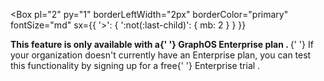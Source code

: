 
<Box
    pl="2"
    py="1"
    borderLeftWidth="2px"
    borderColor="primary"
    fontSize="md"
    sx={{
    '>': {
        ':not(:last-child)': {
        mb: 2
        }
    }
    }}
>

<Flex as="span">
  <chakra.span pl="10px" pr="10px">
    <Center h="100%">
      <TbComponents />
    </Center>
  </chakra.span>
  <Text pl="1">
    <b>
      This feature is only available with a{' '}
      <Link
        color={'primary'}
        href="https://www.apollographql.com/docs/graphos/enterprise/"
      >
        GraphOS Enterprise plan
      </Link>
      .
    </b>{' '}
    If your organization doesn't currently have an Enterprise plan, you can test
    this functionality by signing up for a free{' '}
    <Link
      color={'primary'}
      href="https://www.apollographql.com/docs/graphos/org/plans/#enterprise-trials"
    >
      Enterprise trial
    </Link>
    .
  </Text>
</Flex>

</Box>

